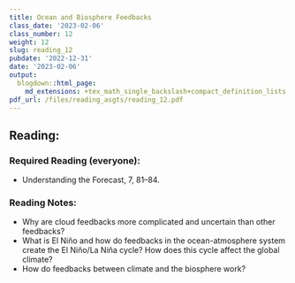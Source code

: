 ```yaml
---
title: Ocean and Biosphere Feedbacks
class_date: '2023-02-06'
class_number: 12
weight: 12
slug: reading_12
pubdate: '2022-12-31'
date: '2023-02-06'
output:
  blogdown::html_page:
    md_extensions: +tex_math_single_backslash+compact_definition_lists
pdf_url: /files/reading_asgts/reading_12.pdf
---
```

## Reading:

### Required Reading (everyone):

* Understanding the Forecast, 7, 81--84.

### Reading Notes:

* Why are cloud feedbacks more complicated and uncertain than other feedbacks?
* What is El Ni&ntilde;o and how do feedbacks in the ocean-atmosphere system 
  create the El Ni&ntilde;o/La Ni&ntilde;a cycle? How does this cycle affect 
  the global climate?
* How do feedbacks between climate and the biosphere work?

